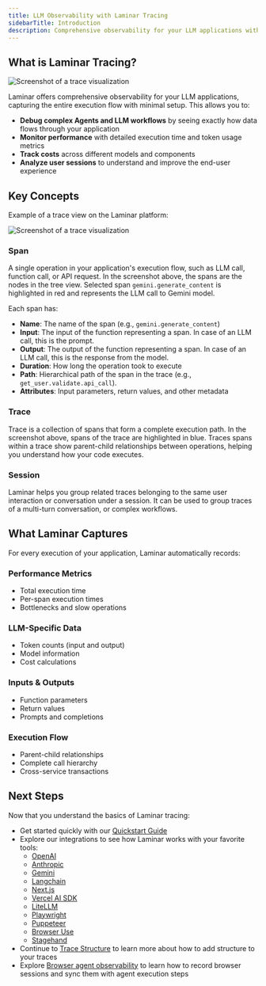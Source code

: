 ```yaml
---
title: LLM Observability with Laminar Tracing
sidebarTitle: Introduction
description: Comprehensive observability for your LLM applications with OpenTelemetry-based tracing
---
```


## What is Laminar Tracing?

<div style={{ border: '1px solid #2B2B30', borderRadius: '8px', overflow: 'hidden' }}>
<img src="/images/traces/traces.png" alt="Screenshot of a trace visualization" style={{ margin: '0px' }}/>
</div>

Laminar offers comprehensive observability for your LLM applications, capturing the entire execution flow with minimal setup. This allows you to:

- **Debug complex Agents and LLM workflows** by seeing exactly how data flows through your application
- **Monitor performance** with detailed execution time and token usage metrics
- **Track costs** across different models and components
- **Analyze user sessions** to understand and improve the end-user experience

## Key Concepts

Example of a trace view on the Laminar platform:

<div style={{ border: '1px solid #2B2B30', borderRadius: '8px', overflow: 'hidden' }}>
<img src="/images/traces/trace-view.png" alt="Screenshot of a trace visualization" style={{ margin: '0px' }}/>
</div>

### Span

A single operation in your application's execution flow, such as LLM call, function call, or API request. In the screenshot above, the spans are the nodes in the tree view.
Selected span `gemini.generate_content` is highlighted in red and represents the LLM call to Gemini model.

Each span has:

- **Name**: The name of the span (e.g., `gemini.generate_content`)
- **Input**: The input of the function representing a span. In case of an LLM call, this is the prompt.
- **Output**: The output of the function representing a span. In case of an LLM call, this is the response from the model.
- **Duration**: How long the operation took to execute
- **Path**: Hierarchical path of the span in the trace (e.g., `get_user.validate.api_call`).
- **Attributes**: Input parameters, return values, and other metadata

### Trace

Trace is a collection of spans that form a complete execution path. In the screenshot above, spans of the trace are highlighted in blue.
Traces spans within a trace show parent-child relationships between operations, helping you understand how your code executes.

### Session

Laminar helps you group related traces belonging to the same user interaction or conversation under a session.
It can be used to group traces of a multi-turn conversation, or complex workflows.

## What Laminar Captures

For every execution of your application, Laminar automatically records:

### Performance Metrics
- Total execution time
- Per-span execution times
- Bottlenecks and slow operations

### LLM-Specific Data
- Token counts (input and output)
- Model information
- Cost calculations

### Inputs & Outputs
- Function parameters
- Return values
- Prompts and completions

### Execution Flow
- Parent-child relationships
- Complete call hierarchy
- Cross-service transactions

## Next Steps

Now that you understand the basics of Laminar tracing:

- Get started quickly with our [Quickstart Guide](/tracing/quickstart)
- Explore our integrations to see how Laminar works with your favorite tools:
    - [OpenAI](/tracing/integrations/openai)
    - [Anthropic](/tracing/integrations/anthropic)
    - [Gemini](/tracing/integrations/gemini)
    - [Langchain](/tracing/integrations/langchain)
    - [Next.js](/tracing/integrations/nextjs)
    - [Vercel AI SDK](/tracing/integrations/vercel-ai-sdk)
    - [LiteLLM](/tracing/integrations/litellm)
    - [Playwright](/tracing/integrations/playwright)
    - [Puppeteer](/tracing/integrations/puppeteer)
    - [Browser Use](/tracing/integrations/browser-use)
    - [Stagehand](/tracing/integrations/stagehand)
- Continue to [Trace Structure](/tracing/structure) to learn more about how to add structure to your traces
- Explore [Browser agent observability](/tracing/browser-agent-observability) to learn how to record browser sessions and sync them with agent execution steps
